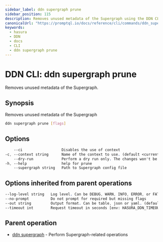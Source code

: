 ```yaml
---
sidebar_label: ddn supergraph prune
sidebar_position: 115
description: Removes unused metadata of the Supergraph using the DDN CLI
canonicalUrl: "https://promptql.io/docs/reference/cli/commands/ddn_supergraph_prune"
keywords:
  - hasura
  - DDN
  - docs
  - CLI
  - ddn supergraph prune
---
```


# DDN CLI: ddn supergraph prune

Removes unused metadata of the Supergraph.

## Synopsis

Removes unused metadata of the Supergraph

```bash
ddn supergraph prune [flags]
```

## Options

```sass
    --ci                  Disables the use of context
-c, --context string      Name of the context to use. (default <current_context>)
    --dry-run             Perform a dry run only. The changes won't be applied
-h, --help                help for prune
    --supergraph string   Path to Supergraph config file
```

## Options inherited from parent operations

```sass
--log-level string   Log level. Can be DEBUG, WARN, INFO, ERROR, or FATAL. (default "INFO")
--no-prompt          Do not prompt for required but missing flags
--out string         Output format. Can be table, json or yaml. (default "table")
--timeout int        Request timeout in seconds [env: HASURA_DDN_TIMEOUT] (default 100)
```

## Parent operation

- [ddn supergraph](/reference/cli/commands/ddn_supergraph) - Perform Supergraph-related operations
